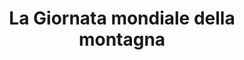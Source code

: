 ---
description: "La Giornata Mondiale della montagna è stata istituita dalle Nazioni Unite per sottolineare l'importanza delle montagne come ecosistemi vitali e per sensibilizzare sulle sfide che affrontano a causa della crisi climatica, della perdita di biodiversità e dello sviluppo insostenibile. I Monti Lepini ospitano una ricca biodiversità e sono caratterizzati da paesaggi mozzafiato, con la cima più alta, il Monte Semprevisa, che raggiunge i 1.536 metri. Tuttavia, questi territori affrontano pressioni legate all'urbanizzazione, al cambiamento climatico e alla gestione sostenibile delle risorse naturali."
title: "La Giornata mondiale della montagna"
---